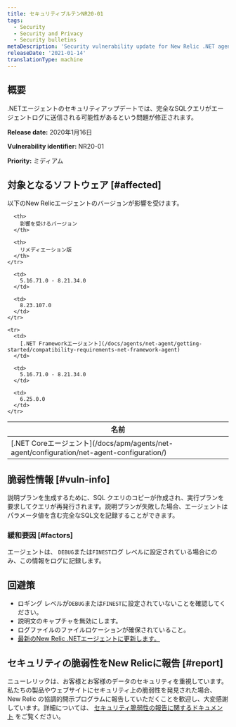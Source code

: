 ```yaml
---
title: セキュリティブルテンNR20-01
tags:
  - Security
  - Security and Privacy
  - Security bulletins
metaDescription: 'Security vulnerability update for New Relic .NET agent,  January 16, 2020'
releaseDate: '2021-01-14'
translationType: machine
---
```


## 概要

.NETエージェントのセキュリティアップデートでは、完全なSQLクエリがエージェントログに送信される可能性があるという問題が修正されます。

<DNT>**Release date:**</DNT> 2020年1月16日

<DNT>**Vulnerability identifier:**</DNT> NR20-01

<DNT>**Priority:**</DNT> ミディアム

## 対象となるソフトウェア [#affected]

以下のNew Relicエージェントのバージョンが影響を受けます。

<table>
  <thead>
    <tr>
      <th>
        名前
      </th>

      <th>
        影響を受けるバージョン
      </th>

      <th>
        リメディエーション版
      </th>
    </tr>
  </thead>

  <tbody>
    <tr>
      <td>
        [.NET Coreエージェント](/docs/apm/agents/net-agent/configuration/net-agent-configuration/)
      </td>

      <td>
        5.16.71.0 - 8.21.34.0
      </td>

      <td>
        8.23.107.0
      </td>
    </tr>

    <tr>
      <td>
        [.NET Frameworkエージェント](/docs/agents/net-agent/getting-started/compatibility-requirements-net-framework-agent)
      </td>

      <td>
        5.16.71.0 - 8.21.34.0
      </td>

      <td>
        6.25.0.0
      </td>
    </tr>
  </tbody>
</table>

## 脆弱性情報 [#vuln-info]

説明プランを生成するために、SQL クエリのコピーが作成され、実行プランを要求してクエリが再発行されます。説明プランが失敗した場合、エージェントはパラメータ値を含む完全なSQL文を記録することができます。

### 緩和要因 [#factors]

エージェントは、 `DEBUG`または`FINEST`ログ レベルに設定されている場合にのみ、この情報をログに記録します。

## 回避策

* ロギング レベルが`DEBUG`または`FINEST`に設定されていないことを確認してください。
* 説明文のキャプチャを無効にします。
* ログファイルのファイルロケーションが確保されていること。
* [最新のNew Relic .NETエージェントに更新します。](/docs/agents/net-agent/installation/update-net-agent)

## セキュリティの脆弱性をNew Relicに報告 [#report]

ニューレリックは、お客様とお客様のデータのセキュリティを重視しています。私たちの製品やウェブサイトにセキュリティ上の脆弱性を発見された場合、New Relic の協調的開示プログラムに報告していただくことを歓迎し、大変感謝しています。詳細については、 [セキュリティ脆弱性の報告に関するドキュメント](/docs/security/new-relic-security/data-privacy/reporting-security-vulnerabilities) をご覧ください。